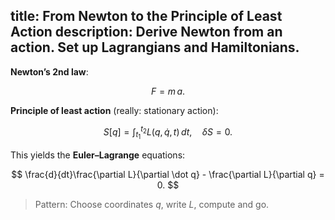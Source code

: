 title: From Newton to the Principle of Least Action
description: Derive Newton from an action. Set up Lagrangians and Hamiltonians.
---


**Newton’s 2nd law**:


$$ F = m\,a. $$


**Principle of least action** (really: stationary action):


$$ S[q] = \int_{t_1}^{t_2} L(q, \dot q, t)\,dt, \quad \delta S = 0. $$


This yields the **Euler–Lagrange** equations:


$$ \frac{d}{dt}\frac{\partial L}{\partial \dot q} - \frac{\partial L}{\partial q} = 0. $$


> Pattern: Choose coordinates $q$, write $L$, compute and go.